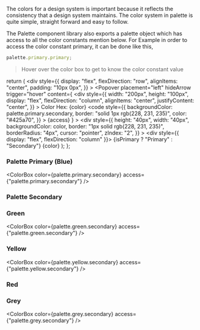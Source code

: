 
The colors for a design system is important because it reflects the consistency that a design system maintains.
The color system in palette is quite simple, straight forward and easy to follow.

The Palette component library also exports a palette object which has access to all the color constants mention below.
For Example in order to access the color constant primary, it can be done like this,

```js
palette.primary.primary;
```

> Hover over the color box to get to know the color constant value

  return (
    <div
      style={{
        display: "flex",
        flexDirection: "row",
        alignItems: "center",
        padding: "10px 0px",
      }}
    >
      <Popover
        placement="left"
        hideArrow
        trigger="hover"
        content={
          <div
            style={{
              width: "200px",
              height: "100px",
              display: "flex",
              flexDirection: "column",
              alignItems: "center",
              justifyContent: "center",
            }}
          >
            <Text size="medium" paddingBottom="5px">
              Color Hex: {color}
            </Text>
            <code
              style={{
                backgroundColor: palette.primary.secondary,
                border: "solid 1px rgb(228, 231, 235)",
                color: "#425a70",
              }}
            >
              {access}
            </code>
          </div>
        }
      >
        <div
          style={{
            height: "40px",
            width: "40px",
            backgroundColor: color,
            border: "1px solid rgb(228, 231, 235)",
            borderRadius: "4px",
            cursor: "pointer",
            zIndex: "2",
          }}
        ></div>
      </Popover>
      <div style={{ display: "flex", flexDirection: "column" }}>
        <Text paddingX={10} size="medium">
          {isPrimary ? "Primary" : "Secondary"}
        </Text>
        <Text paddingX={10}>{color}</Text>
      </div>
    </div>
  );
};

### Palette Primary (Blue)

<ColorBox
  color={palette.primary.primary}
  access="palette.primary.primary"
  isPrimary
/>
<ColorBox
  color={palette.primary.secondary}
  access={"palette.primary.secondary"}
/>

### Palette Secondary

<ColorBox
  color={palette.secondary.primary}
  access="palette.secondary.primary"
  isPrimary
/>

<ColorBox
  color={palette.secondary.secondary}
  access="palette.secondary.secondary"
/>

### Green

<ColorBox
  color={palette.green.primary}
  access="palette.green.primary"
  isPrimary
/>
<ColorBox color={palette.green.secondary} access={"palette.green.secondary"} />

### Yellow

<ColorBox
  color={palette.yellow.primary}
  access="palette.yellow.primary"
  isPrimary
/>
<ColorBox
  color={palette.yellow.secondary}
  access={"palette.yellow.secondary"}
/>

### Red

<ColorBox color={palette.red.primary} access="palette.red.primary" isPrimary />
<ColorBox color={palette.red.secondary} access={"palette.red.secondary"} />

### Grey

<ColorBox
  color={palette.grey.primary}
  access="palette.grey.primary"
  isPrimary
/>
<ColorBox color={palette.grey.secondary} access={"palette.grey.secondary"} />
